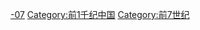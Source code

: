 {{Portal|中国}} 
{{Commons category|China in the 7th century BC}}

[[Category:各世纪中国|-07]]
[[Category:前1千纪中国|Category:前1千纪中国]]
[[Category:前7世纪|Category:前7世纪]]